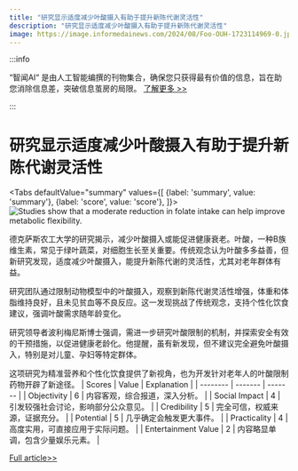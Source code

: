 ```yaml
---
title: "研究显示适度减少叶酸摄入有助于提升新陈代谢灵活性"
description: "研究显示适度减少叶酸摄入有助于提升新陈代谢灵活性"
image: https://image.informedainews.com/2024/08/Foo-OUH-1723114969-0.jpg
---
```



:::info

“智闻AI“ 是由人工智能编撰的刊物集合，确保您只获得最有价值的信息，旨在助您消除信息差，突破信息茧房的局限。  [了解更多 >>](/)

:::

# 研究显示适度减少叶酸摄入有助于提升新陈代谢灵活性


<Tabs
	defaultValue="summary"
	values={[
	{label: 'summary', value: 'summary'},
	{label: 'score', value: 'score'},
]}>
<TabItem value="summary">
<img
  src="https://image.informedainews.com/2024/08/Foo-OUH-1723114969-0.jpg"
  alt="Studies show that a moderate reduction in folate intake can help improve metabolic flexibility."
/>



德克萨斯农工大学的研究揭示，减少叶酸摄入或能促进健康衰老。叶酸，一种B族维生素，常见于绿叶蔬菜，对细胞生长至关重要。传统观念认为叶酸多多益善，但新研究发现，适度减少叶酸摄入，能提升新陈代谢的灵活性，尤其对老年群体有益。

研究团队通过限制动物模型中的叶酸摄入，观察到新陈代谢灵活性增强，体重和体脂维持良好，且未见贫血等不良反应。这一发现挑战了传统观念，支持个性化饮食建议，强调叶酸需求随年龄变化。

研究领导者波利梅尼斯博士强调，需进一步研究叶酸限制的机制，并探索安全有效的干预措施，以促进健康老龄化。他提醒，虽有新发现，但不建议完全避免叶酸摄入，特别是对儿童、孕妇等特定群体。

这项研究为精准营养和个性化饮食提供了新视角，也为开发针对老年人的叶酸限制药物开辟了新途径。
</TabItem>
<TabItem value="score">
	| Scores     | Value   | Explanation |
	| -------- | ------- | ------- |
	| Objectivity  | 6    | 内容客观，综合报道，深入分析。    |
	| Social Impact | 4     | 引发较强社会讨论，影响部分公众意见。    |
	| Credibility    | 5    | 完全可信，权威来源，证据充分。    |
	| Potential    | 5    | 几乎确定会触发更大事件。    |
	| Practicality    | 4    | 高度实用，可直接应用于实际问题。    |
	| Entertainment Value    | 2    | 内容略显单调，包含少量娱乐元素。    |
</TabItem>
</Tabs>

[Full article>>](https://www.cnbeta.com.tw/articles/science/1441383.htm)
